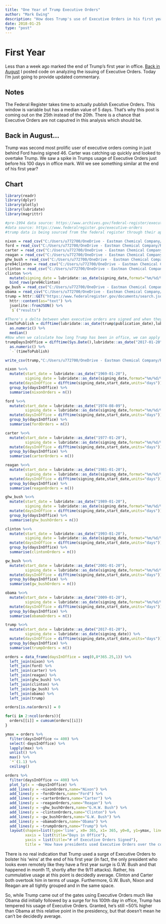```yaml
---
title: "One Year of Trump Executive Orders"
author: "Mark Ewing"
description: "How does Trump's use of Executive Orders in his first year line up?"
date: 2018-01-25
type: "post"
---
```


# First Year

Less than a week ago marked the end of Trump's first year in office. [Back in August](http://thug-r.life/post/2017-08-10-legislate-by-executive-order/) I posted code on analyzing the issuing of Executive Orders.  Today I'm just going to provide updated commentary.

## Notes

The Federal Register takes time to actually publish Executive Orders. This window is variable but has a median value of 5 days. That's why this post is coming out on the 25th instead of the 20th. There is a chance that Executive Orders are not caputred in this analysis which should be.

## Back in August...

Trump was second most prolific user of executive orders coming in just behind Ford having signed 46.  Carter was catching up quickly and looked to overtake Trump.  We saw a spike in Trumps usage of Executive Orders just before his 100 days in office mark.  Will we see something similar at the end of his first year?

## Chart

```r
library(readr)
library(dplyr)
library(plotly)
library(lubridate)
library(magrittr)

#pre-1994 data source: https://www.archives.gov/federal-register/executive-orders/disposition
#data source: https://www.federalregister.gov/executive-orders
#trump data is being sourced from the federal register through their api

nixon = read_csv("C:/Users/u772700/OneDrive - Eastman Chemical Company/R Stuff/legislate-by-order/data/nixon.csv")
ford = read_csv("C:/Users/u772700/OneDrive - Eastman Chemical Company/R Stuff/legislate-by-order/data/ford.csv")
carter = read_csv("C:/Users/u772700/OneDrive - Eastman Chemical Company/R Stuff/legislate-by-order/data/carter.csv")
reagan = read_csv("C:/Users/u772700/OneDrive - Eastman Chemical Company/R Stuff/legislate-by-order/data/reagan.csv")
ghw_bush = read_csv("C:/Users/u772700/OneDrive - Eastman Chemical Company/R Stuff/legislate-by-order/data/george h w bush.csv")
pre94clinton = read_csv("C:/Users/u772700/OneDrive - Eastman Chemical Company/R Stuff/legislate-by-order/data/pre94_clinton.csv") %>% select(executive_order_number=id,everything())
clinton = read_csv("C:/Users/u772700/OneDrive - Eastman Chemical Company/R Stuff/legislate-by-order/data/documents_signed_by_william_j_clinton_of_type_presidential_document_and_of_presidential_document_type_executive_order.csv")
clinton %<>%
  mutate(signing_date = lubridate::as_date(signing_date,format="%m/%d/%Y",tz="EST")) %>% 
  bind_rows(pre94clinton)
gw_bush = read_csv("C:/Users/u772700/OneDrive - Eastman Chemical Company/R Stuff/legislate-by-order/data/documents_signed_by_george_w_bush_of_type_presidential_document_and_of_presidential_document_type_executive_order.csv")
obama = read_csv("C:/Users/u772700/OneDrive - Eastman Chemical Company/R Stuff/legislate-by-order/data/documents_signed_by_barack_obama_of_type_presidential_document_and_of_presidential_document_type_executive_order.csv")
trump = httr::GET("https://www.federalregister.gov/documents/search.json?conditions%5Bcorrection%5D=0&conditions%5Bpresident%5D=donald-trump&conditions%5Bpresidential_document_type_id%5D=2&conditions%5Btype%5D=PRESDOCU&fields%5B%5D=citation&fields%5B%5D=document_number&fields%5B%5D=end_page&fields%5B%5D=executive_order_notes&fields%5B%5D=executive_order_number&fields%5B%5D=html_url&fields%5B%5D=pdf_url&fields%5B%5D=publication_date&fields%5B%5D=signing_date&fields%5B%5D=start_page&fields%5B%5D=title&fields%5B%5D=full_text_xml_url&fields%5B%5D=body_html_url&fields%5B%5D=json_url&order=executive_order_number&per_page=1000") %>% 
  httr::content(as="text") %>% 
  jsonlite::fromJSON() %>% 
  `$`("results")

#There's a delta between when executive orders are signed and when they're published meaning the chart created later has a chance of under-reporting the number of orders signed. This is a simple correction to account for that.
timeToPublish = difftime(lubridate::as_date(trump$publication_date),lubridate::as_date(trump$signing_date),unit="days") %>% 
  as.numeric() %>% 
  median()
#Now when we calculate how long Trump has been in office, we can apply the time it takes the regsiter to publish orders and adjust the view to reflect reality.
trumpDaysInOffice = difftime(Sys.Date(),lubridate::as_date("2017-01-20"),units="days") %>% 
  as.numeric() %>% 
  `-`(timeToPublish)

write_csv(trump,"C:/Users/u772700/OneDrive - Eastman Chemical Company/R Stuff/legislate-by-order/data/documents_signed_by_donald_trump_of_type_presidential_document_and_of_presidential_document_type_executive_order.csv")

nixon %<>%
  mutate(start_date = lubridate::as_date("1969-01-20"),
         signing_date = lubridate::as_date(signing_date,format="%m/%d/%Y",tz="EST")) %>% 
  mutate(daysInOffice = difftime(signing_date,start_date,units="days")) %>% 
  group_by(daysInOffice) %>% 
  summarise(nixonOrders = n())

ford %<>%
  mutate(start_date = lubridate::as_date("1974-08-09"),
         signing_date = lubridate::as_date(signing_date,format="%m/%d/%Y",tz="EST")) %>% 
  mutate(daysInOffice = difftime(signing_date,start_date,units="days")) %>% 
  group_by(daysInOffice) %>% 
  summarise(fordOrders = n())

carter %<>%
  mutate(start_date = lubridate::as_date("1977-01-20"),
         signing_date = lubridate::as_date(signing_date,format="%m/%d/%Y",tz="EST")) %>% 
  mutate(daysInOffice = difftime(signing_date,start_date,units="days")) %>% 
  group_by(daysInOffice) %>% 
  summarise(carterOrders = n())

reagan %<>%
  mutate(start_date = lubridate::as_date("1981-01-20"),
         signing_date = lubridate::as_date(signing_date,format="%m/%d/%Y",tz="EST")) %>% 
  mutate(daysInOffice = difftime(signing_date,start_date,units="days")) %>% 
  group_by(daysInOffice) %>% 
  summarise(reaganOrders = n())

ghw_bush %<>%
  mutate(start_date = lubridate::as_date("1989-01-20"),
         signing_date = lubridate::as_date(signing_date,format="%m/%d/%Y",tz="EST")) %>% 
  mutate(daysInOffice = difftime(signing_date,start_date,units="days")) %>% 
  group_by(daysInOffice) %>% 
  summarise(ghw_bushOrders = n())

clinton %<>%
  mutate(start_date = lubridate::as_date("1993-01-20"),
         signing_date = lubridate::as_date(signing_date,format="%m/%d/%Y",tz="EST")) %>% 
  mutate(daysInOffice = difftime(signing_date,start_date,units="days")) %>% 
  group_by(daysInOffice) %>% 
  summarise(clintonOrders = n())

gw_bush %<>%
  mutate(start_date = lubridate::as_date("2001-01-20"),
         signing_date = lubridate::as_date(signing_date,format="%m/%d/%Y",tz="EST")) %>% 
  mutate(daysInOffice = difftime(signing_date,start_date,units="days")) %>% 
  group_by(daysInOffice) %>% 
  summarise(gw_bushOrders = n())

obama %<>%
  mutate(start_date = lubridate::as_date("2009-01-20"),
         signing_date = lubridate::as_date(signing_date,format="%m/%d/%Y",tz="EST")) %>% 
  mutate(daysInOffice = difftime(signing_date,start_date,units="days")) %>% 
  group_by(daysInOffice) %>% 
  summarise(obamaOrders = n())

trump %<>%
  mutate(start_date = lubridate::as_date("2017-01-20"),
         signing_date = lubridate::as_date(signing_date)) %>% 
  mutate(daysInOffice = difftime(signing_date,start_date,units="days")) %>% 
  group_by(daysInOffice) %>% 
  summarise(trumpOrders = n())

orders = data_frame(daysInOffice = seq(0,8*365.25,1)) %>% 
  left_join(nixon) %>% 
  left_join(ford) %>% 
  left_join(carter) %>% 
  left_join(reagan) %>% 
  left_join(ghw_bush) %>% 
  left_join(clinton) %>% 
  left_join(gw_bush) %>% 
  left_join(obama) %>% 
  left_join(trump)

orders[is.na(orders)] = 0

for(i in 2:ncol(orders)){
  orders[[i]] = cumsum(orders[[i]])
}

ymax = orders %>% 
  filter(daysInOffice <= 400) %>% 
  select(-daysInOffice) %>% 
  lapply(max) %>% 
  unlist() %>% 
  max() %>% 
  `*`(1.1) %>% 
  ceiling()

orders %>% 
  filter(daysInOffice <= 400) %>% 
  plot_ly(x = ~daysInOffice) %>% 
  add_lines(y = ~nixonOrders,name="Nixon") %>% 
  add_lines(y = ~fordOrders,name="Ford") %>% 
  add_lines(y = ~carterOrders,name="Carter") %>% 
  add_lines(y = ~reaganOrders,name="Reagan") %>% 
  add_lines(y = ~ghw_bushOrders,name="G.H.W. Bush") %>% 
  add_lines(y = ~clintonOrders,name="Clinton") %>% 
  add_lines(y = ~gw_bushOrders,name="G.W. Bush") %>% 
  add_lines(y = ~obamaOrders,name="Obama") %>% 
  add_lines(y = ~trumpOrders,name="Trump") %>% 
  layout(shapes=list(type='line', x0= 365, x1= 365, y0=0, y1=ymax, line=list(dash='dot', width=1)),
         xaxis = list(title="Days in Office"),
         yaxis = list(title="# of Executive Orders Signed"),
         title = 'How have presidents used Executive Orders over the course of their terms?')
```

There is no real indication that Trump used a surge of Executive Orders to bolster his 'wins' at the end of his first year (in fact, the only president who looks even remotely like they have a first year surge is G.W. Bush and that happened in month 11, shortly after the 9/11 attacks).  Rather, his cummulative usage at this point is decidedly average.  Clinton and Carter both overtook him in terms of usage. Furthermore, G.W. Bush, Nixon and Reagan are all tightly grouped and in the same space.

So, while Trump came out of the gates using Executive Orders much like Obama did initially followed by a surge for his 100th day in office, Trump has tempered his usage of Executive Orders.  Granted, he's still ~50% higher than Obama at this relative point in the presidency, but that doesn't mean he can't be decidedly average.